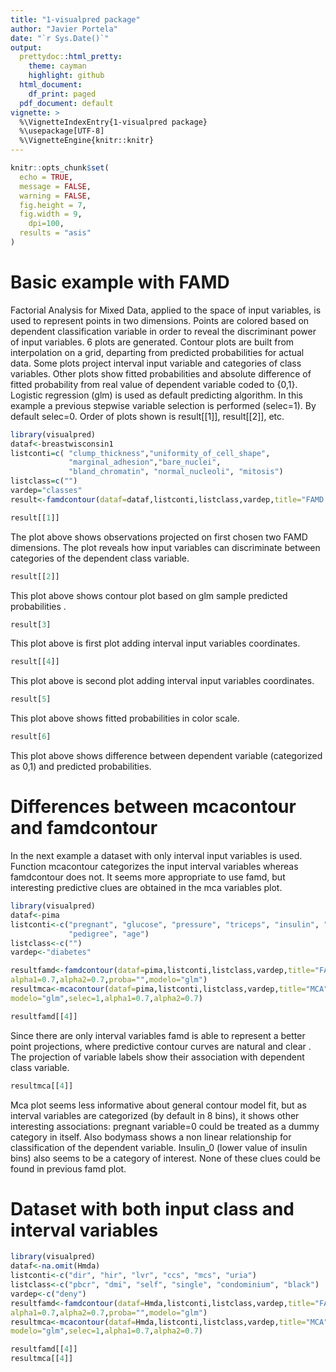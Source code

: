 ```yaml
---
title: "1-visualpred package"
author: "Javier Portela"
date: "`r Sys.Date()`"
output:
  prettydoc::html_pretty:
    theme: cayman
    highlight: github
  html_document:
    df_print: paged
  pdf_document: default
vignette: > 
  %\VignetteIndexEntry{1-visualpred package}
  %\usepackage[UTF-8]
  %\VignetteEngine{knitr::knitr}
---
```

```r
knitr::opts_chunk$set(
  echo = TRUE,
  message = FALSE,
  warning = FALSE,
  fig.height = 7,
  fig.width = 9,
    dpi=100,
  results = "asis"
)
```
# Basic example with FAMD

Factorial Analysis for Mixed Data, applied to the space of input variables, is used to represent points in two dimensions. Points are colored based on dependent classification variable in order to reveal the discriminant power of input variables. 6 plots are generated. Contour plots are built from interpolation on a grid, departing from predicted probabilities for actual data. Some plots project interval input variable and categories of class variables. Other plots show fitted probabilities and absolute difference of fitted probability from real value of dependent variable coded to {0,1}. Logistic regression (glm) is used as default predicting algorithm. In this example a previous stepwise 
variable selection is performed (selec=1). By default selec=0. Order of plots shown is result[[1]], result[[2]], etc.
```r
library(visualpred)
dataf<-breastwisconsin1
listconti=c( "clump_thickness","uniformity_of_cell_shape",
             "marginal_adhesion","bare_nuclei",
             "bland_chromatin", "normal_nucleoli", "mitosis")
listclass=c("")
vardep="classes"
result<-famdcontour(dataf=dataf,listconti,listclass,vardep,title="FAMD Plots",selec=1)

```

```r
result[[1]]
```

The plot above shows observations projected on first chosen two FAMD dimensions. The plot reveals how input variables can discriminate between categories of the dependent class variable.

```r
result[[2]]
```

This plot above shows contour plot based on glm sample predicted probabilities .

```r
result[3]
```


This plot above is first plot adding interval input variables coordinates.

```r
result[[4]]
```


This plot above is second plot adding interval input variables coordinates.

```r
result[5]
```

This plot above shows fitted probabilities in color scale.

```r
result[6]
```

This plot above shows difference between dependent variable (categorized as 0,1) and predicted probabilities.

# Differences between mcacontour and famdcontour

In the next example a dataset with only interval input variables is used. Function mcacontour categorizes the input interval variables whereas famdcontour does not. It seems more appropriate to use famd, but interesting predictive clues are obtained in the mca variables plot.  

```r
library(visualpred)
dataf<-pima
listconti<-c("pregnant", "glucose", "pressure", "triceps", "insulin", "bodymass", 
             "pedigree", "age")
listclass<-c("")
vardep<-"diabetes"

resultfamd<-famdcontour(dataf=pima,listconti,listclass,vardep,title="FAMD",selec=1,
alpha1=0.7,alpha2=0.7,proba="",modelo="glm")
resultmca<-mcacontour(dataf=pima,listconti,listclass,vardep,title="MCA",proba="",
modelo="glm",selec=1,alpha1=0.7,alpha2=0.7)

```

```r
resultfamd[[4]]
```

Since there are only interval variables famd is able to represent a better point projections, where predictive contour curves are natural and clear . The projection of variable labels show their association with dependent class variable.


```r
resultmca[[4]]
```

Mca plot seems less informative about general contour model fit, but as interval variables are categorized (by default in 8 bins), it shows other interesting associations: pregnant variable=0 could be treated as a dummy category in itself. Also bodymass shows a non linear relationship for classification of the dependent variable. Insulin_0 (lower value of insulin bins) also seems to be a category of interest. None of these clues could be found in previous famd plot.


# Dataset with both input class and interval variables

```r
library(visualpred)
dataf<-na.omit(Hmda)
listconti<-c("dir", "hir", "lvr", "ccs", "mcs", "uria")
listclass<-c("pbcr", "dmi", "self", "single", "condominium", "black")
vardep<-c("deny")
resultfamd<-famdcontour(dataf=Hmda,listconti,listclass,vardep,title="FAMD",selec=1,
alpha1=0.7,alpha2=0.7,proba="",modelo="glm")
resultmca<-mcacontour(dataf=Hmda,listconti,listclass,vardep,title="MCA",proba="",
modelo="glm",selec=1,alpha1=0.7,alpha2=0.7)
```

```r
resultfamd[[4]]
resultmca[[4]]
```


